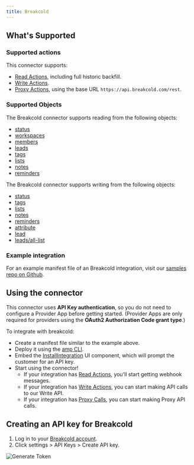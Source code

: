 ```yaml
---
title: Breakcold
---
```

## What's Supported

### Supported actions

This connector supports:
- [Read Actions](/read-actions), including full historic backfill.
- [Write Actions](/write-actions).
- [Proxy Actions](/proxy-actions), using the base URL `https://api.breakcold.com/rest`.

### Supported Objects
The Breakcold connector supports reading from the following objects:
- [status](https://developer.breakcold.com/v3/api-reference/status/list-status)
- [workspaces](https://developer.breakcold.com/v3/api-reference/workspaces/get-user-workspaces)
- [members](https://developer.breakcold.com/v3/api-reference/members/get-members-of-a-workspace)
- [leads](https://developer.breakcold.com/v3/api-reference/leads/list-leads-with-pagination-and-filters)
- [tags](https://developer.breakcold.com/v3/api-reference/tags/list-tags)
- [lists](https://developer.breakcold.com/v3/api-reference/lists/get-all-lists)
- [notes](https://developer.breakcold.com/v3/api-reference/notes/list-notes)
- [reminders](https://developer.breakcold.com/v3/api-reference/reminders/list-reminders-with-filters-and-pagination)

The Breakcold connector supports writing from the following objects:
- [status](https://developer.breakcold.com/v3/api-reference/status/create-a-status)
- [tags](https://developer.breakcold.com/v3/api-reference/tags/create-a-tag)
- [lists](https://developer.breakcold.com/v3/api-reference/lists/create-a-list)
- [notes](https://developer.breakcold.com/v3/api-reference/notes/create-a-note)
- [reminders](https://developer.breakcold.com/v3/api-reference/reminders/create-a-reminder)
- [attribute](https://developer.breakcold.com/v3/api-reference/attributes/create-an-attributes)
- [lead](https://developer.breakcold.com/v3/api-reference/leads/create-a-lead)
- [leads/all-list](https://developer.breakcold.com/v3/api-reference/leads/add-a-list-to-leads)

### Example integration

For an example manifest file of an Breakcold integration, visit our [samples repo on Github](https://github.com/amp-labs/samples/blob/main/breakcold/amp.yaml).


## Using the connector

This connector uses **API Key authentication**, so you do not need to configure a Provider App before getting started. (Provider Apps are only required for providers using the **OAuth2 Authorization Code grant type**.)

To integrate with breakcold:
- Create a manifest file similar to the example above.
- Deploy it using the [amp CLI](/cli/overview).
- Embed the [InstallIntegration](/embeddable-ui-components#install-integration) UI component, which will prompt the customer for an API key.
- Start using the connector!
   - If your integration has [Read Actions](/read-actions), you'll start getting webhook messages.
   - If your integration has [Write Actions](/write-actions), you can start making API calls to our Write API.
   - If your integration has [Proxy Calls](/proxy-actions), you can start making Proxy API calls.

## Creating an API key for Breakcold

1. Log in to your [Breakcold account](https://app.breakcold.com/signin). 
2. Click settings > API Keys > Create API key.

![Generate Token](/images/provider-guides/breakcold.gif)